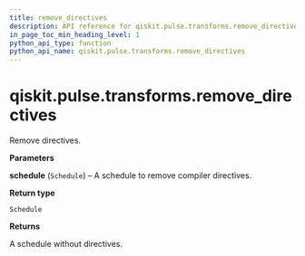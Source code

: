 ```yaml
---
title: remove_directives
description: API reference for qiskit.pulse.transforms.remove_directives
in_page_toc_min_heading_level: 1
python_api_type: function
python_api_name: qiskit.pulse.transforms.remove_directives
---
```


# qiskit.pulse.transforms.remove\_directives

<Function id="qiskit.pulse.transforms.remove_directives" isDedicatedPage={true} github="https://github.com/qiskit/qiskit/tree/stable/0.20/qiskit/pulse/transforms/canonicalization.py" signature="remove_directives(schedule)">
  Remove directives.

  **Parameters**

  **schedule** (`Schedule`) – A schedule to remove compiler directives.

  **Return type**

  `Schedule`

  **Returns**

  A schedule without directives.
</Function>

